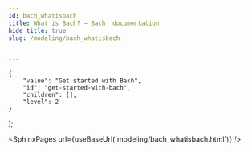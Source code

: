 ```yaml
---
id: bach_whatisbach
title: What is Bach? — Bach  documentation
hide_title: true
slug: /modeling/bach_whatisbach


---
```

<head>
    <meta name="description" content="Bach is a library for analysing data that is stored in a SQL database. Currently we only support Postgres, but we plan on supporting more databases. We’re using an interface that’s mostly compatible with pandas. All data storage and processing is handled by the database. As a result, local memory does not limit the size of the data that can be analysed with Bach." />
    <meta property="og:description" content="Bach is a library for analysing data that is stored in a SQL database. Currently we only support Postgres, but we plan on supporting more databases. We’re using an interface that’s mostly compatible with pandas. All data storage and processing is handled by the database. As a result, local memory does not limit the size of the data that can be analysed with Bach." />
</head>

    {
        "value": "Get started with Bach",
        "id": "get-started-with-bach",
        "children": [],
        "level": 2
    }
];




<SphinxPages url={useBaseUrl('modeling/bach_whatisbach.html')} />
